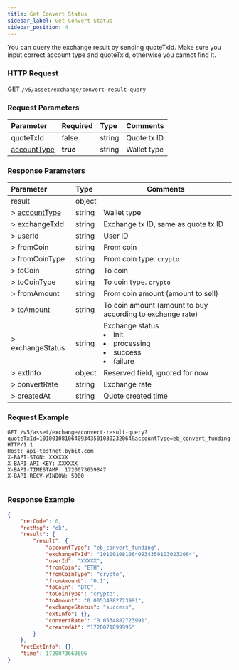 ```yaml
---
title: Get Convert Status 
sidebar_label: Get Convert Status
sidebar_position: 4
---
```

You can query the exchange result by sending quoteTxId. 
Make sure you input correct account type and quoteTxId, otherwise you cannot find it.

### HTTP Request
GET `/v5/asset/exchange/convert-result-query`

### Request Parameters
| Parameter | Required | Type | Comments|
|:----- |:-------|:-----|------ |
|quoteTxId |false |string |Quote tx ID|
|[accountType](/v5/enum#convertaccounttype) |**true** |string |Wallet type|

### Response Parameters
| Parameter | Type | Comments|
|:----- |:-----|----- |
|result |object||
|> [accountType](/v5/enum#convertaccounttype) |string|Wallet type |
|> exchangeTxId |string |Exchange tx ID, same as quote tx ID |
|> userId |string |User ID |
|> fromCoin |string|From coin|
|> fromCoinType |string|From coin type. `crypto`|
|> toCoin |string|To coin|
|> toCoinType |string|To coin type. `crypto`|
|> fromAmount |string|From coin amount (amount to sell)|
|> toAmount |string|To coin amount (amount to buy according to exchange rate)|
|> exchangeStatus |string|Exchange status <li>init</li><li>processing</li><li>success</li><li>failure</li>|
|> extInfo |object|Reserved field, ignored for now|
|> convertRate |string|Exchange rate|
|> createdAt |string|Quote created time|

### Request Example

<Tabs groupId="programming-languages">
<TabItem value="http" label="HTTP">

```http
GET /v5/asset/exchange/convert-result-query?quoteTxId=10100108106409343501030232064&accountType=eb_convert_funding HTTP/1.1
Host: api-testnet.bybit.com
X-BAPI-SIGN: XXXXXX
X-BAPI-API-KEY: XXXXXX
X-BAPI-TIMESTAMP: 1720073659847
X-BAPI-RECV-WINDOW: 5000
```

</TabItem>
<TabItem value="python" label="Python">

```python

```

</TabItem>
</Tabs>

### Response Example

```json
{
    "retCode": 0,
    "retMsg": "ok",
    "result": {
        "result": {
            "accountType": "eb_convert_funding",
            "exchangeTxId": "10100108106409343501030232064",
            "userId": "XXXXX",
            "fromCoin": "ETH",
            "fromCoinType": "crypto",
            "fromAmount": "0.1",
            "toCoin": "BTC",
            "toCoinType": "crypto",
            "toAmount": "0.00534882723991",
            "exchangeStatus": "success",
            "extInfo": {},
            "convertRate": "0.0534882723991",
            "createdAt": "1720071899995"
        }
    },
    "retExtInfo": {},
    "time": 1720073660696
}
```